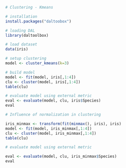 
```r
# Clustering - Kmeans

# installation 
install.packages("daltoobox")

# loading DAL
library(daltoolbox)  
```

```r
# load dataset
data(iris)
```

```r
# setup clustering
model <- cluster_kmeans(k=3)
```

```r
# build model
model <- fit(model, iris[,1:4])
clu <- cluster(model, iris[,1:4])
table(clu)
```

```r
# evaluate model using external metric
eval <- evaluate(model, clu, iris$Species)
eval
```


```r
# Influence of normalization in clustering

iris_minmax <- transform(fit(minmax(), iris), iris)
model <- fit(model, iris_minmax[,1:4])
clu <- cluster(model, iris_minmax[,1:4])
table(clu)
```

```r
# evaluate model using external metric

eval <- evaluate(model, clu, iris_minmax$Species)
eval
```

